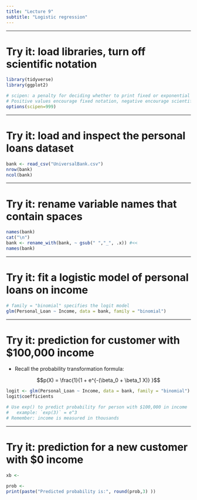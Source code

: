 ---
title: "Lecture 9"
subtitle: "Logistic regression"
---

---


# Try it: load libraries, turn off scientific notation
```{r}
library(tidyverse)
library(ggplot2)

# scipen: a penalty for deciding whether to print fixed or exponential notation. 
# Positive values encourage fixed notation, negative encourage scientific notation
options(scipen=999)
```


---

# Try it: load and inspect the personal loans dataset

```{r, message=F}
bank <- read_csv("UniversalBank.csv")
nrow(bank)
ncol(bank)
```

---

# Try it: rename variable names that contain spaces

<!-- Note: rename_with uses an anonymous function here (advanced topic). More info available here:
https://coolbutuseless.github.io/2019/03/13/anonymous-functions-in-r-part-1/
-->


```{r}
names(bank)
cat("\n")
bank <- rename_with(bank, ~ gsub(" ","_", .x)) #<<
names(bank)
```


---

# Try it: fit a logistic model of personal loans on income

```{r b1, results=F}
# family = "binomial" specifies the logit model
glm(Personal_Loan ~ Income, data = bank, family = "binomial") 
```


---

# Try it: prediction for customer with $100,000 income

- Recall the probability transformation formula: 

$$p(X) = \frac{1}{1 + e^{-(\beta_0 + \beta_1 X)} }$$

```{r, eval=F}
logit <- glm(Personal_Loan ~ Income, data = bank, family = "binomial") 
logit$coefficients

# Use exp() to predict probability for person with $100,000 in income
#   example: `exp(3)` = e^3
# Remember: income is measured in thousands

```


---

# Try it: prediction for a new customer with $0 income



```{r, eval=F}
xb <- 

prob <- 
print(paste("Predicted probability is:", round(prob,3) ))

```
